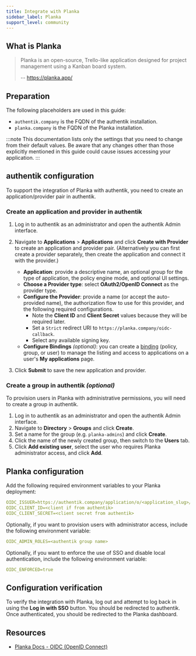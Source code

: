 ```yaml
---
title: Integrate with Planka
sidebar_label: Planka
support_level: community
---
```


## What is Planka

> Planka is an open-source, Trello-like application designed for project management using a Kanban board system.
>
> -- https://planka.app/

## Preparation

The following placeholders are used in this guide:

- `authentik.company` is the FQDN of the authentik installation.
- `planka.company` is the FQDN of the Planka installation.

:::note
This documentation lists only the settings that you need to change from their default values. Be aware that any changes other than those explicitly mentioned in this guide could cause issues accessing your application.
:::

## authentik configuration

To support the integration of Planka with authentik, you need to create an application/provider pair in authentik.

### Create an application and provider in authentik

1. Log in to authentik as an administrator and open the authentik Admin interface.
2. Navigate to **Applications** > **Applications** and click **Create with Provider** to create an application and provider pair. (Alternatively you can first create a provider separately, then create the application and connect it with the provider.)

    - **Application**: provide a descriptive name, an optional group for the type of application, the policy engine mode, and optional UI settings.
    - **Choose a Provider type**: select **OAuth2/OpenID Connect** as the provider type.
    - **Configure the Provider**: provide a name (or accept the auto-provided name), the authorization flow to use for this provider, and the following required configurations.
        - Note the **Client ID** and **Client Secret** values because they will be required later.
        - Set a `Strict` redirect URI to `https://planka.company/oidc-callback`.
        - Select any available signing key.
    - **Configure Bindings** _(optional)_: you can create a [binding](/docs/add-secure-apps/flows-stages/bindings/) (policy, group, or user) to manage the listing and access to applications on a user's **My applications** page.

3. Click **Submit** to save the new application and provider.

### Create a group in authentik _(optional)_

To provision users in Planka with administrative permissions, you will need to create a group in authentik.

1. Log in to authentik as an administrator and open the authentik Admin interface.
2. Navigate to **Directory** > **Groups** and click **Create**.
3. Set a name for the group (e.g. `planka-admins`) and click **Create**.
4. Click the name of the newly created group, then switch to the **Users** tab.
5. Click **Add existing user**, select the user who requires Planka administrator access, and click **Add**.

## Planka configuration

Add the following required environment variables to your Planka deployment:

```yaml
OIDC_ISSUER=https://authentik.company/application/o/<application_slug>/
OIDC_CLIENT_ID=<client if from authentik>
OIDC_CLIENT_SECRET=<client secret from authentik>
```

Optionally, if you want to provision users with administrator access, include the following environment variable:

```yaml
OIDC_ADMIN_ROLES=<authentik group name>
```

Optionally, if you want to enforce the use of SSO and disable local authentication, include the following environment variable:

```yaml
OIDC_ENFORCED=true
```

## Configuration verification

To verify the integration with Planka, log out and attempt to log back in using the **Log in with SSO** button. You should be redirected to authentik. Once authenticated, you should be redirected to the Planka dashboard.

## Resources

- [Planka Docs - OIDC (OpenID Connect)](https://docs.planka.cloud/docs/configuration/oidc)
